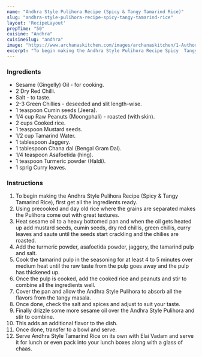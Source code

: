 ---
name: "Andhra Style Pulihora Recipe (Spicy & Tangy Tamarind Rice)"
slug: "andhra-style-pulihora-recipe-spicy-tangy-tamarind-rice"
layout: 'RecipeLayout'
prepTime: "50"
cuisine: "Andhra"
cuisineSlug: "andhra"
image: "https://www.archanaskitchen.com/images/archanaskitchen/1-Author/Lubna_Karim/Andhra_Style_Pulihora_Recipe_Spicy_and_Tangy_Tamarind_Rice-1.jpg"
excerpt: "To begin making the Andhra Style Pulihora Recipe Spicy  Tangy Tamarind Rice, first get all the ingredients ready"
---

### Ingredients

- Sesame (Gingelly) Oil - for cooking.
- 2 Dry Red Chilli.
- Salt - to taste.
- 2-3 Green Chillies - deseeded and slit length-wise.
- 1 teaspoon Cumin seeds (Jeera).
- 1/4 cup Raw Peanuts (Moongphali) - roasted (with skin).
- 2 cups Cooked rice.
- 1 teaspoon Mustard seeds.
- 1/2 cup Tamarind Water.
- 1 tablespoon Jaggery.
- 1 tablespoon Chana dal (Bengal Gram Dal).
- 1/4 teaspoon Asafoetida (hing).
- 1 teaspoon Turmeric powder (Haldi).
- 1 sprig Curry leaves.

### Instructions

1. To begin making the Andhra Style Pulihora Recipe (Spicy & Tangy Tamarind Rice), first get all the ingredients ready.
1. Using precooked and day old rice where the grains are separated makes the Pulihora come out with great textures.
1. Heat sesame oil to a heavy bottomed pan and when the oil gets heated up add mustard seeds, cumin seeds, dry red chillis, green chillis, curry leaves and saute until the seeds start crackling and the chilies are roasted.
1. Add the turmeric powder, asafoetida powder, jaggery, the tamarind pulp and salt.
1. Cook the tamarind pulp in the seasoning for at least 4 to 5 minutes over medium heat until the raw taste from the pulp goes away and the pulp has thickened up.
1. Once the pulp is cooked, add the cooked rice and peanuts and stir to combine all the ingredients well.
1. Cover the pan and allow the Andhra Style Pulihora to absorb all the flavors from the tangy masala.
1. Once done, check the salt and spices and adjust to suit your taste.
1. Finally drizzle some more sesame oil over the Andhra Style Pulihora and stir to combine.
1. This adds an additional flavor to the dish.
1. Once done, transfer to a bowl and serve.
1. Serve Andhra Style Tamarind Rice on its own with Elai Vadam and serve it for lunch or even pack into your lunch boxes along with a glass of chaas.
